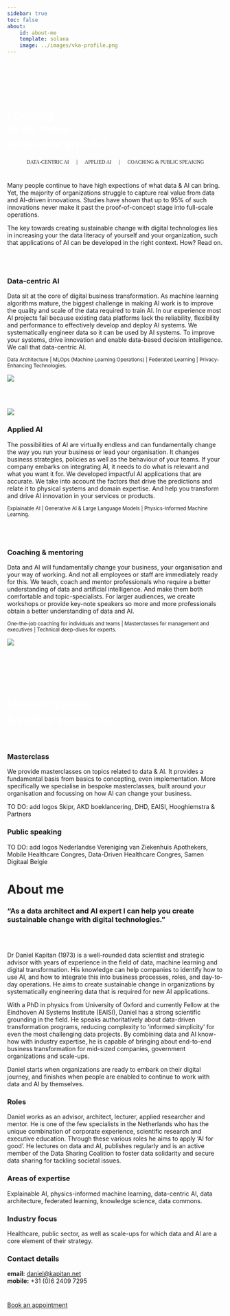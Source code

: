 ```yaml
---
sidebar: true
toc: false
about:
    id: about-me
    template: solana
    image: ../images/vka-profile.png
---
```


::: {.container-fluid}
```{=html}
<div class="p-5 mb-4 bg-light rounded-3 bgimg">
  <br><br><br><br>
  <div class="container-fluid py-5">
    <h1 class="display-5 fw-bold">Looking<br>to do more<br>with data and AI?</h1>
    <!-- <a href="src/calendar.html" class="btn btn-primary btn-lg" type="button">Book an appointment</a> -->
  </div>
</div>
<p class="lead">
   <small class="text-muted">DATA-CENTRIC AI &emsp; | &emsp; APPLIED AI &emsp; | &emsp; COACHING & PUBLIC SPEAKING</small>
</p>
<style type="text/css">
.lead {
    font-family: "Zilla Slab";
    text-align: center;
}

.bgimg {
  background-image: url('images/hero-extended.png');
}
.hero-quote {
  font-family: "Zilla Slab";
  font-color: white;
  color: white;
}

.fw-bold {
  /* font-family: "Zilla Slab Highlight"; */
  font-style: bold !important;
  color: white !important;
}
</style>
```
:::

# 
Many people continue to have high expections of what data & AI can bring. Yet, the majority of organizations struggle to capture real value from  data and AI-driven innovations. Studies have shown that up to 95% of such innovations never make it past the proof-of-concept stage into full-scale operations.

The key towards creating sustainable change with digital technologies lies in increasing your the data literacy of yourself and your organization, such that applications of AI can be developed in the right context. How? Read on.

<br><br>

:::: {.container}
::: {.grid}
::: {.g-col-8}

### Data-centric AI

Data sit at the core of digital business transformation. As machine learning algorithms mature, the biggest challenge in making AI work is to improve the quality and scale of the data required to train AI. In our experience most AI projects fail because existing data platforms lack the reliability, flexibility and performance to effectively develop and deploy AI systems. We systematically engineer data so it can be used by AI systems. To improve your systems, drive innovation and enable data-based decision intelligence. We call that data-centric AI.

<small class="text-muted">Data Architecture | MLOps (Machine Learning Operations) | Federated Learning | Privacy-Enhancing Technologies.</small>
:::

:::{.g-col-4}
![](images/noun_timeline_3087192_L.png)
:::
:::
::::

<br><br>

:::: {.container}
::: {.grid}
::: {.g-col-4}
![](images/generative-ai.png)
:::

::: {.g-col-8}
### Applied AI
The possibilities of AI are virtually endless and can fundamentally change the way you run your business or lead your organisation. It changes business strategies, policies as well as the behaviour of your teams. If your company embarks on integrating AI, it needs to do what is relevant and what you want it for. We developed impactful AI applications that are accurate. We take into account the factors that drive the predictions and relate it to physical systems and domain expertise. And help you transform and drive AI innovation in your services or products.

<small class="text-muted">Explainable AI | Generative AI & Large Language Models | Physics-Informed Machine Learning.</small> 
:::
:::
::::

<br><br>

:::: {.container}
::: {.grid}
::: {.g-col-8}
### Coaching & mentoring

Data and AI will fundamentally change your business, your organisation and your way of working. And not all employees or staff are immediately ready for this. We teach, coach and mentor professionals who require a better understanding of data and artificial intelligence. And make them both comfortable and topic-specialists. For larger audiences, we create workshops or provide key-note speakers so more and more professionals obtain a better understanding of data and AI.

<small class="text-muted">One-the-job coaching for individuals and teams | Masterclasses for management and executives | Technical deep-dives for experts.</small> 
:::

::: {.g-col-4}
![](images/noun-mentor-1132387.png)
:::
:::
::::


```{=html}
<div class="p-5 mb-4 bg-light rounded-3 bgimg2">
  <br><br><br><br>
  <div class="container-fluid py-5">
    <h1 class="display-5 fw-bold">Masterclasses<br>& public speaking</h1>
  </div>
</div>

<style type="text/css">
.lead {
    font-family: "Zilla Slab";
    text-align: center;
}

.bgimg2 {
  background-image: url('images/hero-speaking.png');
}
.hero-quote {
  font-family: "Zilla Slab";
  font-color: white;
  color: white;
}

.fw-bold {
  /* font-family: "Zilla Slab Highlight"; */
  font-style: bold !important;
  color: white !important;
}
</style>
```
<br>

### Masterclass
We provide masterclasses on topics related to data & AI. It provides a fundamental basis from basics to concepting, even implementation. More specifically we specialise in bespoke masterclasses, built around your organisation and focussing on how AI  can change your business.

TO DO: add logos Skipr, AKD boeklancering, DHD, EAISI, Hooghiemstra & Partners

### Public speaking

TO DO: add logos Nederlandse Vereniging van Ziekenhuis Apothekers, Mobile Healthcare Congres, Data-Driven Healthcare Congres, Samen Digitaal Belgie


# About me

:::: {.container}
::: {.grid}

:::{.g-col-2}
:::

::: {.g-col-8}
### "As a data architect and AI expert I can help you create sustainable change with digital technologies."
:::

::: {.g-col-2}
:::

:::
::::

<br><br>

:::{#about-me}
Dr Daniel Kapitan (1973) is a well-rounded data scientist and strategic advisor with years of experience in the field of data, machine learning and digital transformation. His knowledge can help companies to identify how to use AI, and how to integrate this into business processes, roles, and day-to-day operations. He aims to create sustainable change in organizations by systematically engineering data that is required for new AI applications.

With a PhD in physics from University of Oxford and currently Fellow at the Eindhoven AI Systems Institute (EAISI), Daniel has a strong scientific grounding in the field. He speaks authoritatively about data-driven transformation programs, reducing complexity to ‘informed simplicity’ for even the most challenging data projects. By combining data and AI know-how with industry expertise, he is capable of bringing about end-to-end business transformation for mid-sized companies, government organizations and scale-ups.

Daniel starts when organizations are ready to embark on their digital journey, and finishes when people are enabled to continue to work with data and AI by themselves.

### Roles
Daniel works as an advisor, architect, lecturer, applied researcher and mentor. He is one of the few specialists in the Netherlands who has the unique combination of corporate experience, scientific research and executive education. Through these various roles he aims to apply ‘AI for good’. He lectures on data and AI, publishes regularly and is an active member of the Data Sharing Coalition to foster data solidarity and secure data sharing for tackling societal issues.

### Areas of expertise
Explainable AI, physics-informed machine learning, data-centric AI, data architecture, federated learning, knowledge science, data commons.

### Industry focus
Healthcare, public sector, as well as scale-ups for which data and AI are a core element of their strategy.
:::

### Contact details

__email:__ [daniel@kapitan.net](mailto:daniel@kapitan.net) <br>
__mobile:__ +31 (0)6 2409 7295

#
```{=html}
<a href="/appointment" class="btn btn-primary btn-lg" type="button">Book an appointment</a>
```

